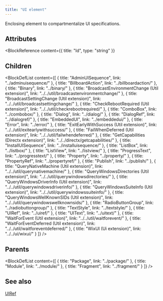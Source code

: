 ```yaml
---
title: "UI element"
---
```



Enclosing element to compartmentalize UI specifications.


## Attributes

<BlockWrapper>

  <BlockReference
    content={{
      title: "Id",
      type: "string"
    }}
  >
  
  </BlockReference>

</BlockWrapper>

## Children

<BlockDefList content={[
    {
      title: "AdminUISequence",
      link: "../adminuisequence/"
    },
    {
      title: "BillboardAction",
      link: "../billboardaction/"
    },
    {
      title: "Binary",
      link: "../binary/"
    },
    {
      title: "BroadcastEnvironmentChange (Util extension)",
      link: "../../util/broadcastenvironmentchange/"
    },
    {
      title: "BroadcastSettingChange (Util extension)",
      link: "../../util/broadcastsettingchange/"
    },
    {
      title: "CheckRebootRequired (Util extension)",
      link: "../../util/checkrebootrequired/"
    },
    {
      title: "ComboBox",
      link: "../combobox/"
    },
    {
      title: "Dialog",
      link: "../dialog/"
    },
    {
      title: "DialogRef",
      link: "../dialogref/"
    },
    {
      title: "EmbeddedUI",
      link: "../embeddedui/"
    },
    {
      title: "Error",
      link: "../error/"
    },
    {
      title: "ExitEarlyWithSuccess (Util extension)",
      link: "../../util/exitearlywithsuccess/"
    },
    {
      title: "FailWhenDeferred (Util extension)",
      link: "../../util/failwhendeferred/"
    },
    {
      title: "GetCapabilities (Directx extension)",
      link: "../../directx/getcapabilities/"
    },
    {
      title: "InstallUISequence",
      link: "../installuisequence/"
    },
    {
      title: "ListBox",
      link: "../listbox/"
    },
    {
      title: "ListView",
      link: "../listview/"
    },
    {
      title: "ProgressText",
      link: "../progresstext/"
    },
    {
      title: "Property",
      link: "../property/"
    },
    {
      title: "PropertyRef",
      link: "../propertyref/"
    },
    {
      title: "Publish",
      link: "../publish/"
    },
    {
      title: "QueryNativeMachine (Util extension)",
      link: "../../util/querynativemachine/"
    },
    {
      title: "QueryWindowsDirectories (Util extension)",
      link: "../../util/querywindowsdirectories/"
    },
    {
      title: "QueryWindowsDriverInfo (Util extension)",
      link: "../../util/querywindowsdriverinfo/"
    },
    {
      title: "QueryWindowsSuiteInfo (Util extension)",
      link: "../../util/querywindowssuiteinfo/"
    },
    {
      title: "QueryWindowsWellKnownSIDs (Util extension)",
      link: "../../util/querywindowswellknownsids/"
    },
    {
      title: "RadioButtonGroup",
      link: "../radiobuttongroup/"
    },
    {
      title: "TextStyle",
      link: "../textstyle/"
    },
    {
      title: "UIRef",
      link: "../uiref/"
    },
    {
      title: "UIText",
      link: "../uitext/"
    },
    {
      title: "WaitForEvent (Util extension)",
      link: "../../util/waitforevent/"
    },
    {
      title: "WaitForEventDeferred (Util extension)",
      link: "../../util/waitforeventdeferred/"
    },
    {
      title: "WixUI (Ui extension)",
      link: "../../ui/wixui/"
    }
  ]}
/>

## Parents

<BlockDefList content={[
    {
      title: "Package",
      link: "../package/"
    },
    {
      title: "Module",
      link: "../module/"
    },
    {
      title: "Fragment",
      link: "../fragment/"
    }
  ]}
/>

## See also
[UIRef](../uiref/)